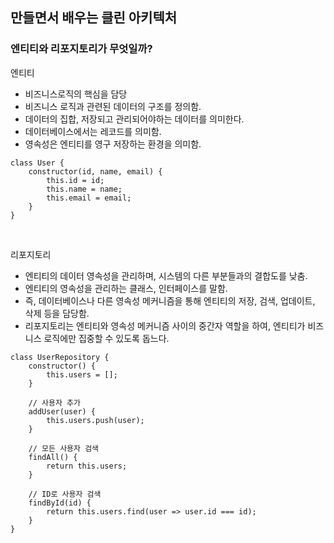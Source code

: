 ## 만들면서 배우는 클린 아키텍처

### 엔티티와 리포지토리가 무엇일까?

엔티티

- 비즈니스로직의 핵심을 담당
- 비즈니스 로직과 관련된 데이터의 구조를 정의함.
- 데이터의 집합, 저장되고 관리되어야하는 데이터를 의미한다.
- 데이터베이스에서는 레코드를 의미함.
- 영속성은 엔티티를 영구 저장하는 환경을 의미함.

```JS
class User {
    constructor(id, name, email) {
        this.id = id;
        this.name = name;
        this.email = email;
    }
}
```

<br />

리포지토리

- 엔티티의 데이터 영속성을 관리하며, 시스템의 다른 부분들과의 결합도를 낮춤.
- 엔티티의 영속성을 관리하는 클래스, 인터페이스를 말함.
- 즉, 데이터베이스나 다른 영속성 메커니즘을 통해 엔티티의 저장, 검색, 업데이트, 삭제 등을 담당함.
- 리포지토리는 엔티티와 영속성 메커니즘 사이의 중간자 역할을 하여, 엔티티가 비즈니스 로직에만 집중할 수 있도록 돕느다.

```JS
class UserRepository {
    constructor() {
        this.users = [];
    }

    // 사용자 추가
    addUser(user) {
        this.users.push(user);
    }

    // 모든 사용자 검색
    findAll() {
        return this.users;
    }

    // ID로 사용자 검색
    findById(id) {
        return this.users.find(user => user.id === id);
    }
}
```
